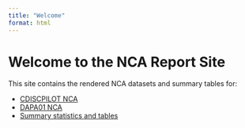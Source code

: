 ```yaml
---
title: "Welcome"
format: html
---
```


# Welcome to the NCA Report Site

This site contains the rendered NCA datasets and summary tables for:

- [CDISCPILOT NCA](Scripts/admiral-pharmaverse.qmd)
- [DAPA01 NCA](Scripts/ADNCA-dataprep.qmd)
- [Summary statistics and tables](Scripts/admiral-summarytables.qmd)
